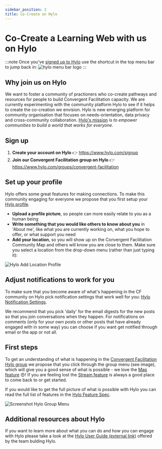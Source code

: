 ```yaml
---
sidebar_position: 2
title: Co-Create on Hylo
---
```


# Co-Create a Learning Web with us on Hylo

:::note
Once you've [signed up to Hylo](#sign-up) use the shortcut in the top menu bar to jump back in: ![hylo menu bar logo](/img/hylo-menu-bar.png)
:::

## Why join us on Hylo

We want to foster a community of practioners who co-create pathways and resources for people to build Convergent Facilitation capacity. We are currently experimenting with the community platform Hylo to see if it helps to create the co-creation we envision. Hylo is new emerging platform for community organisation that focuses on needs-orientation, data privacy and cross-community collaboration. [Hylo's mission](https://www.hylo.com/about/) is *to empower communities to build a world that works for everyone*. 

## Sign up 

1. **Create your account on Hylo** :point_right: https://www.hylo.com/signup
2. **Join our Convergent Facilitation group on Hylo** :point_right: https://www.hylo.com/groups/convergent-facilitation

## Set up your profile

Hylo offers some great features for making connections. To make this community engaging for everyone we propose that you first setup your [Hylo profile](https://www.hylo.com/settings).

- **Upload a profile picture**, so people can more easily relate to you as a human being
- **Write something that you would like others to know about you** in 'About me', like what you are currently working on, what you hope to offer, or what support you need
- **Add your location**, so you will show up on the Convergent Facilitation Community Map and others will know you are close to them. Make sure you select a location from the drop-down menu (rather than just typing it):

![Hylo Add Location Profile](/img/hylo-profile-setup-location-screenshot.png)

## Adjust notifications to work for you

To make sure that you become aware of what's happening in the CF community on Hylo pick notification settings that work well for you: [Hylo Notification Settings](https://www.hylo.com/settings/notifications).

We recommend that you pick 'daily' for the email digests for the new posts so that you join conversations when they happen. For notifications on comments (only for your own posts or other posts that have already engaged with in some way) you can choose if you want get notified through email or the app or not all.


## First steps
To get an understanding of what is happening in the [Convergent Facilitation Hylo group](https://www.hylo.com/groups/convergent-facilitation) we propose that you click through the group menu (see image), which will give you a good sense of what is possible - we love the [Map feature](https://www.hylo.com/groups/convergent-facilitation/map?sortBy=updated) 😍! If you are feeling lost the [Stream feature](https://www.hylo.com/groups/convergent-facilitation) is always a good place to come back to or get started.

If you would like to get the full picture of what is possible with Hylo you can read the full list of features in the [Hylo Feature Spec](https://hylozoic.gitbook.io/hylo/about/hylo-feature-spec).

![Screenshot Hylo Group Menu](/img/hylo-group-menu.png)

## Additional resources about Hylo

If you want to learn more about what you can do and how you can engage with Hylo please take a look at the [Hylo User Guide (external link)](https://hylozoic.gitbook.io/hylo/guides/hylo-user-guide) offered by the team bulding Hylo.
